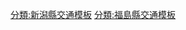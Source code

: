 {{高速公路
|模板名稱= 磐越自動車道
|模板闊度=
|名稱= {{Ja Exp Route Sign|E49}} [[磐越自動車道]]
|公路類別= 
|代表色= #393
|代表色1= 
|代表色2= #007d18
|交流道列表 = (16-1)[[磐城JCT]]（連接[[常磐自動車道|常磐道]]） - (1)[[磐城三和IC]] - [[差鹽停车区]] - (2)[[小野IC]]（連接[[阿武隈高原道路]]） - [[阿武隈高原SA]] - (3)[[船引三春IC]] - [[三春停车区]] - (3-1)[[郡山東IC]] - (18-1)[[郡山JCT]]（連接[[東北自動車道|東北道]]） - [[五百川停车区]] - (4)[[磐梯熱海IC]] - (5)[[豬苗代磐梯高原IC]] - [[磐梯山SA]] - (6)[[磐梯河東IC]] - (7)[[會津若松IC]] - (7-1)[[新鶴停车区|新鶴停车区/SIC]] - (8)[[會津坂下IC]] - (9)[[西會津IC]]/[[西會津停车区|停车区]] - [[上川停车区]] - (10)[[津川IC]] - (11)[[三川IC]] - [[阿賀野川SA]] - (12)[[安田IC]] - [[五泉停车区]] - (13)[[新津IC]] - (13-1)[[新津西智能IC|新津西SIC]] - [[新潟停车区]] - (42)[[新潟中央系統交流道]]（連接[[北陸自動車道]]、[[日本海東北自動車道|日本海東北道]]） - (14)[[新潟中央IC]]
}}
<noinclude>
[[分類:新潟縣交通模板]]
[[分類:福島縣交通模板]]
[[分類:日本高速公路| ]]
</noinclude>